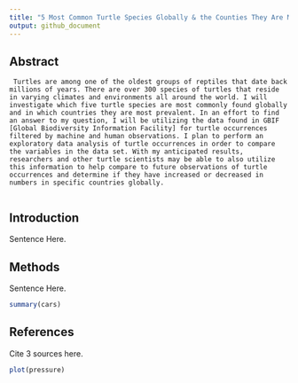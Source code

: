 ```yaml
---
title: "5 Most Common Turtle Species Globally & the Counties They Are Most Prevalent In"
output: github_document
---
```



## Abstract

     Turtles are among one of the oldest groups of reptiles that date back millions of years. There are over 300 species of turtles that reside in varying climates and environments all around the world. I will investigate which five turtle species are most commonly found globally and in which countries they are most prevalent. In an effort to find an answer to my question, I will be utilizing the data found in GBIF [Global Biodiversity Information Facility] for turtle occurrences filtered by machine and human observations. I plan to perform an exploratory data analysis of turtle occurrences in order to compare the variables in the data set. With my anticipated results, researchers and other turtle scientists may be able to also utilize this information to help compare to future observations of turtle occurrences and determine if they have increased or decreased in numbers in specific countries globally.

```r
 
```


## Introduction

Sentence Here.


## Methods

Sentence Here.

```r
summary(cars)
```


## References

Cite 3 sources here.

```r
plot(pressure)
```


